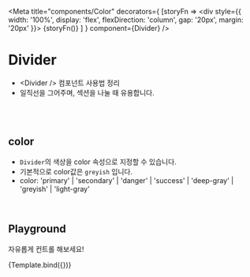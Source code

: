 
<Meta
	title="components/Color"
	decorators={
		[storyFn => 
			<div style={{
				width: '100%',
				display: 'flex',
				flexDirection: 'column',
				gap: '20px',
				margin: '20px'
			}}>
				{storyFn()}
			</div>
		]
	} 
	component={Divider} />


# Divider

- &lt;Divider /&gt; 컴포넌트 사용법 정리
- 일직선을 그어주며, 섹션을 나눌 때 유용합니다.

<br />
<br />

## color

- `Divider`의 색상을 color 속성으로 지정할 수 있습니다. 
- 기본적으로 color값은 `greyish` 입니다.
- color: 'primary' | 'secondary' | 'danger' | 'success' | 'deep-gray' | 'greyish' | 'light-gray'

<Canvas>
	<Story name="Basic">
		<Divider color='primary' />
		<Divider color='secondary' />
		<Divider color='danger' />
		<Divider color='success' />
		<Divider color='deep-gray' />
		<Divider color='greyish' />
		<Divider color='light-gray' />
	</Story>
</Canvas>

<br />

## Playground

자유롭게 컨트롤 해보세요!

<Canvas>
	<Story
		name="Playground"
		argTypes={{
			onClick: {
				table: {
					disable: true
				}
			},
			className: {
				table: {
					disable: true
				}
			},
			type: {
				table: {
					disable: true
				}
			},
			children: {
				description: 'name',
				control: 'text'
			}
		}}
	>
		{Template.bind({})}
	</Story>
</Canvas>

<ArgsTable story="Playground" />

